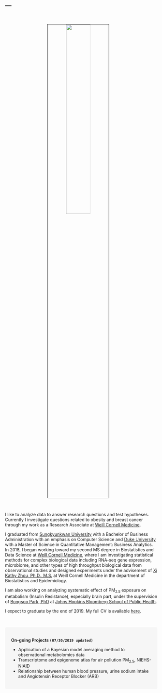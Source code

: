 ---
---

<link rel="stylesheet" href="styles.css" type="text/css">

<br>

<p align="center">
<img src="images/taehoonh.jpg" style="width:40%; border:1px solid; margin-right: 20px" align="center">
</p>
<br>

I like to analyze data to answer research questions and test hypotheses. Currently I investigate questions related to obesity and breast cancer through my work as a Research Associate at [Weill Cornell Medicine](https://weill.cornell.edu/). 

I graduated from [Sungkyunkwan University](https://www.skku.edu/eng/) with a Bachelor of Business Administration with an emphasis on Computer Science and [Duke University](https://www.duke.edu/) with a Master of Science in Quantitative Management: Business Analytics. In 2018, I began working toward my second MS degree in Biostatistics and Data Science at [Weill Cornell Medicine](https://weill.cornell.edu/), where I am investigating statistical methods for complex biological data including RNA-seq gene expression, microbiome, and other types of high throughput biological data from observational studies and designed experiments under the advisement of [Xi Kathy Zhou, Ph.D., M.S.](http://hpr.weill.cornell.edu/divisions/biostatistics/xi_kathy_zhou_profile.html) at Weill Cornell Medicine in the department of Biostatistics and Epidemiology. 

I am also working on analyzing systematic effect of $\text{PM}_{2.5}$ exposure on metabolism (Insulin Resistance), especially brain part, under the supervision of [Bongsoo Park, PhD](https://www.jhsph.edu/faculty/directory/profile/3476/bongsoo-park) at [Johns Hopkins Bloomberg School of Public Heatlh](https://www.jhsph.edu/).

I expect to graduate by the end of 2019. My full CV is available [here](files/cv.pdf).

<br>


<style>
div.box { background-color:#F6F6F6; border-radius: 5px; padding: 20px;}
</style>
<div class = "box">
<strong>On-going Projects `(07/30/2019 updated)` </strong> <br>

- Application of a Bayesian model averaging method to observational metabolomics data
- Transcriptome and epigenome atlas for air pollution $\text{PM}_{2.5}$, NIEHS-NIAID
- Relationship between human blood pressure, urine sodium intake and Angiotensin Receptor Blocker (ARB) 

</div>

